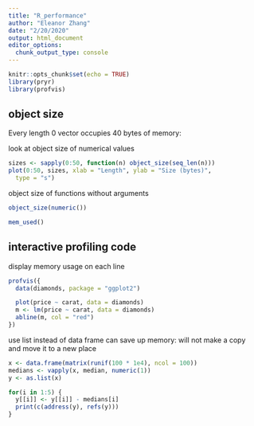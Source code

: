 ```yaml
---
title: "R_performance"
author: "Eleanor Zhang"
date: "2/20/2020"
output: html_document
editor_options: 
  chunk_output_type: console
---
```


```r
knitr::opts_chunk$set(echo = TRUE)
library(pryr)
library(profvis)
```

## object size

Every length 0 vector occupies 40 bytes of memory:

look at object size of numerical values
```r
sizes <- sapply(0:50, function(n) object_size(seq_len(n)))
plot(0:50, sizes, xlab = "Length", ylab = "Size (bytes)", 
  type = "s")
```

object size of functions without arguments
```r
object_size(numeric())
```

```r
mem_used()
```

## interactive profiling code

display memory usage on each line
```r
profvis({
  data(diamonds, package = "ggplot2")

  plot(price ~ carat, data = diamonds)
  m <- lm(price ~ carat, data = diamonds)
  abline(m, col = "red")
})
```

use list instead of data frame can save up memory: will not make a copy and move it to a new place
```r
x <- data.frame(matrix(runif(100 * 1e4), ncol = 100))
medians <- vapply(x, median, numeric(1))
y <- as.list(x)

for(i in 1:5) {
  y[[i]] <- y[[i]] - medians[i]
  print(c(address(y), refs(y)))
}
```

